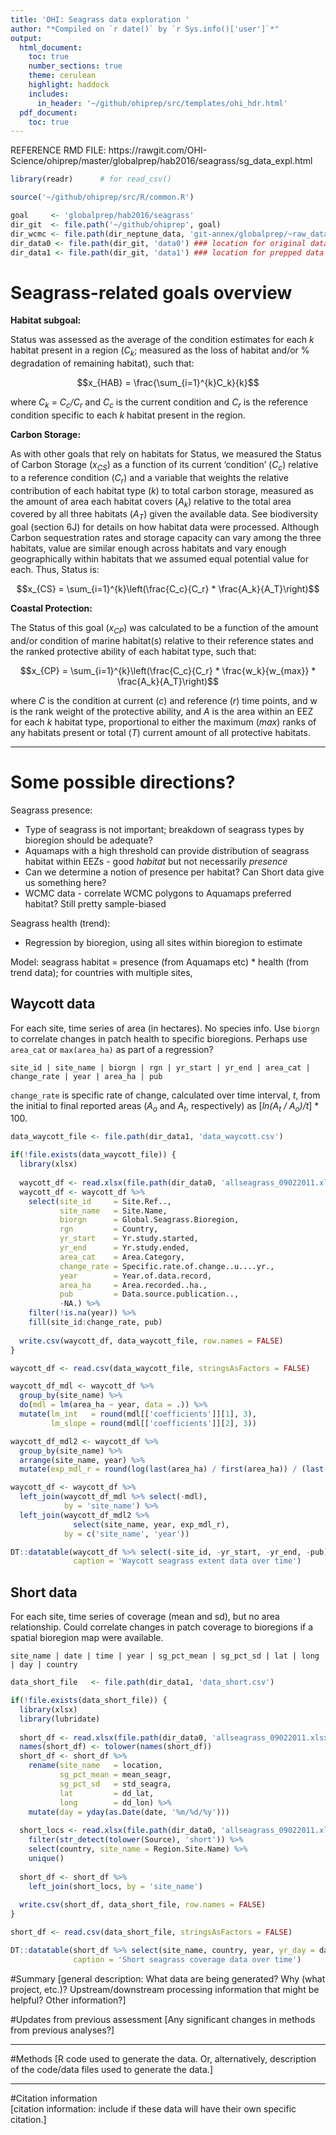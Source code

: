 ```yaml
---
title: 'OHI: Seagrass data exploration '
author: "*Compiled on `r date()` by `r Sys.info()['user']`*"
output: 
  html_document:
    toc: true
    number_sections: true
    theme: cerulean
    highlight: haddock
    includes: 
      in_header: '~/github/ohiprep/src/templates/ohi_hdr.html'
  pdf_document:
    toc: true
---
```


REFERENCE RMD FILE: https://rawgit.com/OHI-Science/ohiprep/master/globalprep/hab2016/seagrass/sg_data_expl.html

``` r
library(readr)      # for read_csv()

source('~/github/ohiprep/src/R/common.R')

goal     <- 'globalprep/hab2016/seagrass'
dir_git  <- file.path('~/github/ohiprep', goal)
dir_wcmc <- file.path(dir_neptune_data, 'git-annex/globalprep/~raw_data/wcmc_seagrass') 
dir_data0 <- file.path(dir_git, 'data0') ### location for original data
dir_data1 <- file.path(dir_git, 'data1') ### location for prepped data
```

# Seagrass-related goals overview

**Habitat subgoal:**

Status was assessed as the average of the condition estimates for each *k* habitat present in a region (*C~k~*; measured as the loss of habitat and/or % degradation of remaining habitat), such that:

$$x_{HAB} = \frac{\sum_{i=1}^{k}C_k}{k}$$

where *C~k~* = *C~c~/C~r~* and *C~c~* is the current condition and *C~r~* is the reference condition specific to each *k* habitat present in the region.

**Carbon Storage:**

As with other goals that rely on habitats for Status, we measured the Status of Carbon Storage (*x~CS~*) as a function of its current ‘condition’ (*C~c~*) relative to a reference condition (*C~r~*) and a variable that weights the relative contribution of each habitat type (*k*) to total carbon storage, measured as the amount of area each habitat covers (*A~k~*) relative to the total area covered by all three habitats (*A~T~*) given the available data. See biodiversity goal (section 6J) for details on how habitat data were processed. Although Carbon sequestration rates and storage capacity can vary among the three habitats, value are similar enough across habitats and vary enough geographically within habitats that we assumed equal potential value for each. Thus, Status is:

$$x_{CS} = \sum_{i=1}^{k}\left(\frac{C_c}{C_r} * \frac{A_k}{A_T}\right)$$

**Coastal Protection:**

The Status of this goal (*x~CP~*) was calculated to be a function of the amount and/or condition of marine habitat(s) relative to their reference states and the ranked protective ability of each habitat type, such that:

$$x_{CP} = \sum_{i=1}^{k}\left(\frac{C_c}{C_r} * \frac{w_k}{w_{max}} * \frac{A_k}{A_T}\right)$$

where *C* is the condition at current (*c*) and reference (*r*) time points, and w is the rank weight of the protective ability, and *A* is the area within an EEZ for each *k* habitat type, proportional to either the maximum (*max*) ranks of any habitats present or total (*T*) current amount of all protective habitats. 

***

# Some possible directions?

Seagrass presence:

* Type of seagrass is not important; breakdown of seagrass types by bioregion should be adequate?
* Aquamaps with a high threshold can provide distribution of seagrass habitat within EEZs - good *habitat* but not necessarily *presence*
* Can we determine a notion of presence per habitat?  Can Short data give us something here?
* WCMC data - correlate WCMC polygons to Aquamaps preferred habitat?  Still pretty sample-biased

Seagrass health (trend):

* Regression by bioregion, using all sites within bioregion to estimate

Model: seagrass habitat = presence (from Aquamaps etc) * health (from trend data); for countries with multiple sites, 

## Waycott data

For each site, time series of area (in hectares).  No species info.  Use `biorgn` to correlate changes in patch health to specific bioregions.  Perhaps use `area_cat` or `max(area_ha)` as part of a regression?  

`site_id | site_name | biorgn | rgn | yr_start | yr_end | area_cat | change_rate | year | area_ha | pub`

`change_rate` is specific rate of change, calculated over time interval, *t*, from the initial to final reported areas (*A~o~* and *A~t~*, respectively) as     [*ln(A~t~ / A~o~)/t*] * 100.


``` r
data_waycott_file <- file.path(dir_data1, 'data_waycott.csv')

if(!file.exists(data_waycott_file)) {
  library(xlsx)
  
  waycott_df <- read.xlsx(file.path(dir_data0, 'allseagrass_09022011.xlsx'), sheetName = "WaycottData")
  waycott_df <- waycott_df %>%
    select(site_id     = Site.Ref.., 
           site_name   = Site.Name, 
           biorgn      = Global.Seagrass.Bioregion, 
           rgn         = Country, 
           yr_start    = Yr.study.started,
           yr_end      = Yr.study.ended,
           area_cat    = Area.Category,
           change_rate = Specific.rate.of.change..u....yr.,
           year        = Year.of.data.record,
           area_ha     = Area.recorded..ha.,
           pub         = Data.source.publication..,
           -NA.) %>%
    filter(!is.na(year)) %>%
    fill(site_id:change_rate, pub)
  
  write.csv(waycott_df, data_waycott_file, row.names = FALSE)
}

waycott_df <- read.csv(data_waycott_file, stringsAsFactors = FALSE)

waycott_df_mdl <- waycott_df %>%
  group_by(site_name) %>%
  do(mdl = lm(area_ha ~ year, data = .)) %>%
  mutate(lm_int   = round(mdl[['coefficients']][1], 3),
         lm_slope = round(mdl[['coefficients']][2], 3))

waycott_df_mdl2 <- waycott_df %>%
  group_by(site_name) %>%
  arrange(site_name, year) %>%
  mutate(exp_mdl_r = round(log(last(area_ha) / first(area_ha)) / (last(year) - first(year)) * 100, 3))

waycott_df <- waycott_df %>%
  left_join(waycott_df_mdl %>% select(-mdl),
            by = 'site_name') %>%
  left_join(waycott_df_mdl2 %>% 
              select(site_name, year, exp_mdl_r),
            by = c('site_name', 'year'))

DT::datatable(waycott_df %>% select(-site_id, -yr_start, -yr_end, -pub),
              caption = 'Waycott seagrass extent data over time')
```

## Short data

For each site, time series of coverage (mean and sd), but no area relationship.  Could correlate changes in patch coverage to bioregions if a spatial bioregion map were available.

`site_name | date | time | year | sg_pct_mean | sg_pct_sd | lat | long | day | country`

``` r
data_short_file   <- file.path(dir_data1, 'data_short.csv')

if(!file.exists(data_short_file)) {
  library(xlsx)
  library(lubridate)
  
  short_df <- read.xlsx(file.path(dir_data0, 'allseagrass_09022011.xlsx'), sheetName = "ShortData")
  names(short_df) <- tolower(names(short_df))
  short_df <- short_df %>%
    rename(site_name   = location,
           sg_pct_mean = mean_seagr,
           sg_pct_sd   = std_seagra,
           lat         = dd_lat,
           long        = dd_lon) %>%
    mutate(day = yday(as.Date(date, '%m/%d/%y')))
  
  short_locs <- read.xlsx(file.path(dir_data0, 'allseagrass_09022011.xlsx'), sheetName = "SeagrassData") %>%
    filter(str_detect(tolower(Source), 'short')) %>%
    select(country, site_name = Region.Site.Name) %>%
    unique()
  
  short_df <- short_df %>%
    left_join(short_locs, by = 'site_name')
  
  write.csv(short_df, data_short_file, row.names = FALSE)
}

short_df <- read.csv(data_short_file, stringsAsFactors = FALSE)

DT::datatable(short_df %>% select(site_name, country, year, yr_day = day, sg_pct_mean, sg_pct_sd, lat, long),
              caption = 'Short seagrass coverage data over time')
```


#Summary
[general description: What data are being generated? Why (what project, etc.)? Upstream/downstream processing information that might be helpful?  Other information?]

#Updates from previous assessment
[Any significant changes in methods from previous analyses?]

***

#Methods
[R code used to generate the data. Or, alternatively, description of the code/data files used to generate the data.]

***

#Citation information  
[citation information: include if these data will have their own specific citation.]